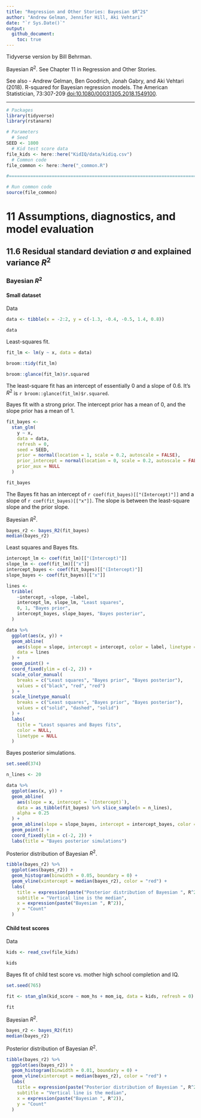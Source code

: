 ```yaml
---
title: "Regression and Other Stories: Bayesian $R^2$"
author: "Andrew Gelman, Jennifer Hill, Aki Vehtari"
date: "`r Sys.Date()`"
output:
  github_document:
    toc: true
---
```

Tidyverse version by Bill Behrman.

Bayesian $R^2$. See Chapter 11 in Regression and Other Stories.

See also
- Andrew Gelman, Ben Goodrich, Jonah Gabry, and Aki Vehtari (2018).
  R-squared for Bayesian regression models. The American Statistician, 73:307-209
  [doi:10.1080/00031305.2018.1549100](https://doi.org/10.1080/00031305.2018.1549100).

-------------

```r
# Packages
library(tidyverse)
library(rstanarm)

# Parameters
  # Seed
SEED <- 1800
  # Kid test score data
file_kids <- here::here("KidIQ/data/kidiq.csv")
  # Common code
file_common <- here::here("_common.R")

#===============================================================================

# Run common code
source(file_common)
```

# 11 Assumptions, diagnostics, and model evaluation

## 11.6 Residual standard deviation σ and explained variance $R^2$

### Bayesian $R^2$

#### Small dataset

Data

```r
data <- tibble(x = -2:2, y = c(-1.3, -0.4, -0.5, 1.4, 0.8))

data
```

Least-squares fit.

```r
fit_lm <- lm(y ~ x, data = data)

broom::tidy(fit_lm)

broom::glance(fit_lm)$r.squared
```

The least-square fit has an intercept of essentially 0 and a slope of 0.6. It's $R^2$ is `r broom::glance(fit_lm)$r.squared`.

Bayes fit with a strong prior. The intercept prior has a mean of 0, and the slope prior has a mean of 1.

```r
fit_bayes <- 
  stan_glm(
    y ~ x,
    data = data,
    refresh = 0,
    seed = SEED,
    prior = normal(location = 1, scale = 0.2, autoscale = FALSE),
    prior_intercept = normal(location = 0, scale = 0.2, autoscale = FALSE),
    prior_aux = NULL
  )

fit_bayes
```

The Bayes fit has an intercept of `r coef(fit_bayes)[["(Intercept)"]]` and a slope of `r coef(fit_bayes)[["x"]]`. The slope is between the least-square slope and the prior slope.

Bayesian $R^2$.

```r
bayes_r2 <- bayes_R2(fit_bayes)
median(bayes_r2)
```

Least squares and Bayes fits.

```r
intercept_lm <- coef(fit_lm)[["(Intercept)"]]
slope_lm <- coef(fit_lm)[["x"]]
intercept_bayes <- coef(fit_bayes)[["(Intercept)"]]
slope_bayes <- coef(fit_bayes)[["x"]]

lines <-
  tribble(
    ~intercept, ~slope, ~label,
    intercept_lm, slope_lm, "Least squares",
    0, 1, "Bayes prior", 
    intercept_bayes, slope_bayes, "Bayes posterior",
  )

data %>%
  ggplot(aes(x, y)) +
  geom_abline(
    aes(slope = slope, intercept = intercept, color = label, linetype = label),
    data = lines
  ) +
  geom_point() +
  coord_fixed(ylim = c(-2, 2)) +
  scale_color_manual(
    breaks = c("Least squares", "Bayes prior", "Bayes posterior"),
    values = c("black", "red", "red")
  ) +
  scale_linetype_manual(
    breaks = c("Least squares", "Bayes prior", "Bayes posterior"),
    values = c("solid", "dashed", "solid")
  ) +
  labs(
    title = "Least squares and Bayes fits",
    color = NULL,
    linetype = NULL
  )
```

Bayes posterior simulations. 

```r
set.seed(374)

n_lines <- 20

data %>%
  ggplot(aes(x, y)) +
  geom_abline(
    aes(slope = x, intercept = `(Intercept)`),
    data = as_tibble(fit_bayes) %>% slice_sample(n = n_lines),
    alpha = 0.25
  ) +
  geom_abline(slope = slope_bayes, intercept = intercept_bayes, color = "red") +
  geom_point() +
  coord_fixed(ylim = c(-2, 2)) +
  labs(title = "Bayes posterior simulations")
```

Posterior distribution of Bayesian $R^2$.

```r
tibble(bayes_r2) %>% 
  ggplot(aes(bayes_r2)) +
  geom_histogram(binwidth = 0.05, boundary = 0) +
  geom_vline(xintercept = median(bayes_r2), color = "red") +
  labs(
    title = expression(paste("Posterior distribution of Bayesian ", R^2)),
    subtitle = "Vertical line is the median",
    x = expression(paste("Bayesian ", R^2)),
    y = "Count"
  )
```

#### Child test scores

Data

```r
kids <- read_csv(file_kids)

kids
```

Bayes fit of child test score vs. mother high school completion and IQ.

```r
set.seed(765)

fit <- stan_glm(kid_score ~ mom_hs + mom_iq, data = kids, refresh = 0)

fit
```

Bayesian $R^2$.

```r
bayes_r2 <- bayes_R2(fit)
median(bayes_r2)
```

Posterior distribution of Bayesian $R^2$.

```r
tibble(bayes_r2) %>% 
  ggplot(aes(bayes_r2)) +
  geom_histogram(binwidth = 0.01, boundary = 0) +
  geom_vline(xintercept = median(bayes_r2), color = "red") +
  labs(
    title = expression(paste("Posterior distribution of Bayesian ", R^2)),
    subtitle = "Vertical line is the median",
    x = expression(paste("Bayesian ", R^2)),
    y = "Count"
  )
```

